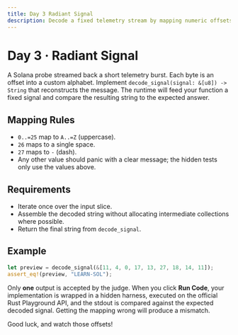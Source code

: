 ```yaml
---
title: Day 3 Radiant Signal
description: Decode a fixed telemetry stream by mapping numeric offsets into characters.
---
```


# Day 3 · Radiant Signal

A Solana probe streamed back a short telemetry burst. Each byte is an offset into a custom alphabet.
Implement `decode_signal(signal: &[u8]) -> String` that reconstructs the message. The runtime will
feed your function a fixed signal and compare the resulting string to the expected answer.

## Mapping Rules

- `0..=25` map to `A..=Z` (uppercase).
- `26` maps to a single space.
- `27` maps to `-` (dash).
- Any other value should panic with a clear message; the hidden tests only use the values above.

## Requirements

- Iterate once over the input slice.
- Assemble the decoded string without allocating intermediate collections where possible.
- Return the final string from `decode_signal`.

## Example

```rust
let preview = decode_signal(&[11, 4, 0, 17, 13, 27, 18, 14, 11]);
assert_eq!(preview, "LEARN-SOL");
```

Only **one** output is accepted by the judge. When you click **Run Code**, your implementation is
wrapped in a hidden harness, executed on the official Rust Playground API, and the stdout is
compared against the expected decoded signal. Getting the mapping wrong will produce a mismatch.

Good luck, and watch those offsets!
